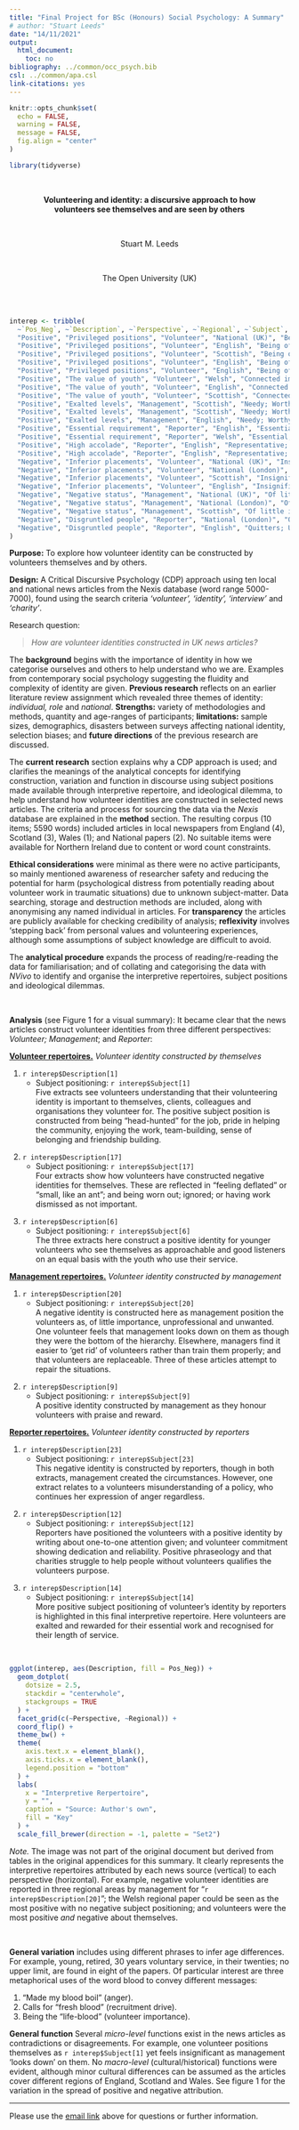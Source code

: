 ```yaml
---
title: "Final Project for BSc (Honours) Social Psychology: A Summary"
# author: "Stuart Leeds"
date: "14/11/2021"
output:
  html_document:
    toc: no
bibliography: ../common/occ_psych.bib
csl: ../common/apa.csl
link-citations: yes
---
```


```r
knitr::opts_chunk$set(
  echo = FALSE,
  warning = FALSE,
  message = FALSE,
  fig.align = "center"
)
```

```r
library(tidyverse)

```


<br>

<center>**Volunteering and identity: a discursive approach to how  
volunteers see themselves and are seen by others**

<br>

Stuart M. Leeds

<br>

The Open University (UK)</center>

<br>
<br>

```r
interep <- tribble(
  ~`Pos_Neg`, ~`Description`, ~`Perspective`, ~`Regional`, ~`Subject`,
  "Positive", "Privileged positions", "Volunteer", "National (UK)", "Being of importance",
  "Positive", "Privileged positions", "Volunteer", "English", "Being of importance",
  "Positive", "Privileged positions", "Volunteer", "Scottish", "Being of importance",
  "Positive", "Privileged positions", "Volunteer", "English", "Being of importance",
  "Positive", "Privileged positions", "Volunteer", "English", "Being of importance",
  "Positive", "The value of youth", "Volunteer", "Welsh", "Connected importance",
  "Positive", "The value of youth", "Volunteer", "English", "Connected importance",
  "Positive", "The value of youth", "Volunteer", "Scottish", "Connected importance",
  "Positive", "Exalted levels", "Management", "Scottish", "Needy; Worthy; Valuable",
  "Positive", "Exalted levels", "Management", "Scottish", "Needy; Worthy; Valuable",
  "Positive", "Exalted levels", "Management", "English", "Needy; Worthy; Valuable",
  "Positive", "Essential requirement", "Reporter", "English", "Essential; Commited; Indispensible",
  "Positive", "Essential requirement", "Reporter", "Welsh", "Essential; Commited; Indispensible",
  "Positive", "High accolade", "Reporter", "English", "Representative; Belonging; Dependable",
  "Positive", "High accolade", "Reporter", "English", "Representative; Belonging; Dependable",
  "Negative", "Inferior placements", "Volunteer", "National (UK)", "Insignificant; Worthless",
  "Negative", "Inferior placements", "Volunteer", "National (London)", "Insignificant; Worthless",
  "Negative", "Inferior placements", "Volunteer", "Scottish", "Insignificant; Worthless",
  "Negative", "Inferior placements", "Volunteer", "English", "Insignificant; Worthless",
  "Negative", "Negative status", "Management", "National (UK)", "Of little importance",
  "Negative", "Negative status", "Management", "National (London)", "Of little importance",
  "Negative", "Negative status", "Management", "Scottish", "Of little importance",
  "Negative", "Disgruntled people", "Reporter", "National (London)", "Quitters; Unhapy; Volatile",
  "Negative", "Disgruntled people", "Reporter", "English", "Quitters; Unhapy; Volatile"
)
```

**Purpose:** To explore how volunteer identity can be constructed by volunteers
themselves and by others.

**Design:** A Critical Discursive Psychology (CDP) approach using ten local and
national news articles from the Nexis database (word range 5000-7000), found
using the search criteria *‘volunteer’, ‘identity’, ‘interview’* and
*‘charity’*.

Research question:

>_How are volunteer identities constructed in UK news articles?_

The **background** begins with the importance of identity in how we categorise
ourselves and others to help understand who we are. Examples from contemporary
social psychology suggesting the fluidity and complexity of identity are given.
**Previous research** reflects on an earlier literature review assignment which
revealed three themes of identity: *individual, role* and *national*.
**Strengths:** variety of methodologies and methods, quantity and age-ranges of
participants; **limitations:** sample sizes, demographics, disasters between
surveys affecting national identity, selection biases; and **future directions**
of the previous research are discussed.

The **current research** section explains why a CDP approach is used; and
clarifies the meanings of the analytical concepts for identifying construction, 
variation and function in discourse using subject positions made available through interpretive repertoire, and ideological dilemma, to help understand how volunteer identities are constructed in selected news articles. The criteria and process for sourcing the data via the *Nexis* database are explained in the **method** section. The resulting corpus (10 items; 5590 words) included articles in local newspapers from England (4), Scotland (3), Wales (1); and National papers (2). No suitable items were available for Northern Ireland due to content or word count constraints.

**Ethical considerations** were minimal as there were no active participants,
so mainly mentioned awareness of researcher safety and reducing the potential
for harm (psychological distress from potentially reading about volunteer work
in traumatic situations) due to unknown subject-matter. Data searching, storage
and destruction methods are included, along with anonymising any named
individual in articles. For **transparency** the articles are publicly available
for checking credibility of analysis; **reflexivity** involves 'stepping back'
from personal values and volunteering experiences, although some assumptions of
subject knowledge are difficult to avoid.

The **analytical procedure** expands the process of reading/re-reading
the data for familiarisation; and of collating and categorising the data with
*NVivo* to identify and organise the interpretive repertoires, subject
positions and ideological dilemmas.

<br>

**Analysis** (see Figure 1 for a visual summary): It became clear that the news
articles construct volunteer identities from three different perspectives:
*Volunteer; Management*; and *Reporter*:

<u>**Volunteer repertoires.**</u> *Volunteer identity constructed by themselves*

1.  `r interep$Description[1]`
      - Subject positioning: `r interep$Subject[1]`  
        Five extracts see volunteers understanding that their volunteering
        identity is important to themselves, clients, colleagues and
        organisations they volunteer for. The positive subject position is
        constructed from being "head-hunted" for the job, pride in helping the
        community, enjoying the work, team-building, sense of belonging and
        friendship building.

\vspace{0.5cm}

2.  `r interep$Description[17]`
      - Subject positioning: `r interep$Subject[17]`  
        Four extracts show how volunteers have constructed negative identities
        for themselves. These are reflected in "feeling deflated" or "small,
        like an ant"; and being worn out; ignored; or having work dismissed as
        not important.

\vspace{0.5cm}

3.  `r interep$Description[6]`
      - Subject positioning: `r interep$Subject[6]`  
        The three extracts here construct a positive identity for younger
        volunteers who see themselves as approachable and good listeners on an
        equal basis with the youth who use their service.

<u>**Management repertoires.**</u> *Volunteer identity constructed by
management*

1.  `r interep$Description[20]`
      - Subject positioning: `r interep$Subject[20]`  
        A negative identity is constructed here as management position the
        volunteers as, of little importance, unprofessional and unwanted. One
        volunteer feels that management looks down on them as though they were
        the bottom of the hierarchy. Elsewhere, managers find it easier to 'get
        rid' of volunteers rather than train them properly; and that volunteers
        are replaceable. Three of these articles attempt to repair the
        situations.

\vspace{0.5cm}

2.  `r interep$Description[9]`
      - Subject positioning: `r interep$Subject[9]`  
        A positive identity constructed by management as they honour volunteers
        with praise and reward.

<u>**Reporter repertoires.**</u> *Volunteer identity constructed by reporters*

1.  `r interep$Description[23]`
      - Subject positioning: `r interep$Subject[23]`  
        This negative identity is constructed by reporters, though in both
        extracts, management created the circumstances. However, one extract
        relates to a volunteers misunderstanding of a policy, who continues her
        expression of anger regardless.

\vspace{0.5cm}

2.  `r interep$Description[12]`
      - Subject positioning: `r interep$Subject[12]`  
        Reporters have positioned the volunteers with a positive identity by
        writing about one-to-one attention given; and volunteer commitment
        showing dedication and reliability. Positive phraseology and that
        charities struggle to help people without volunteers qualifies the
        volunteers purpose.

\vspace{0.5cm}

3.  `r interep$Description[14]`
      - Subject positioning: `r interep$Subject[14]`  
        More positive subject positioning of volunteer's identity by reporters is
        highlighted in this final interpretive repertoire. Here volunteers are
        exalted and rewarded for their essential work and recognised for their
        length of service.

<br>

```r

ggplot(interep, aes(Description, fill = Pos_Neg)) +
  geom_dotplot(
    dotsize = 2.5,
    stackdir = "centerwhole",
    stackgroups = TRUE
  ) +
  facet_grid(c(~Perspective, ~Regional)) +
  coord_flip() +
  theme_bw() +
  theme(
    axis.text.x = element_blank(),
    axis.ticks.x = element_blank(),
    legend.position = "bottom"
  ) +
  labs(
    x = "Interpretive Rerpertoire",
    y = "",
    caption = "Source: Author's own",
    fill = "Key"
  ) +
  scale_fill_brewer(direction = -1, palette = "Set2")
```


*Note.* The image was not part of the original document but derived from tables
in the original appendices for this summary. It clearly represents the
interpretive repertoires attributed by each news source (vertical) to each
perspective (horizontal). For example, negative volunteer identities are
reported in three regional areas by management for
"`r interep$Description[20]`"; the Welsh regional paper could be seen as the
most positive with no negative subject positioning; and volunteers were the most
positive *and* negative about themselves.

<br>

**General variation** includes using different phrases to infer age differences.
For example, young, retired, 30 years voluntary service, in their twenties; no
upper limit, are found in eight of the papers. Of particular interest are three
metaphorical uses of the word blood to convey different messages:

1.  "Made my blood boil" (anger).
2.  Calls for "fresh blood" (recruitment drive).
3.  Being the "life-blood" (volunteer importance).

**General function** Several *micro-level* functions exist in the news articles
as contradictions or disagreements. For example, one volunteer positions
themselves as `r interep$Subject[1]` yet feels insignificant as management
'looks down' on them. No *macro-level* (cultural/historical) functions were
evident, although minor cultural differences can be assumed as the articles
cover different regions of England, Scotland and Wales. See figure 1 for the
variation in the spread of positive and negative attribution.



*****

Please use the [email link](mailto:sleeds40@gmail.com) above for questions or
further information.

<br>
